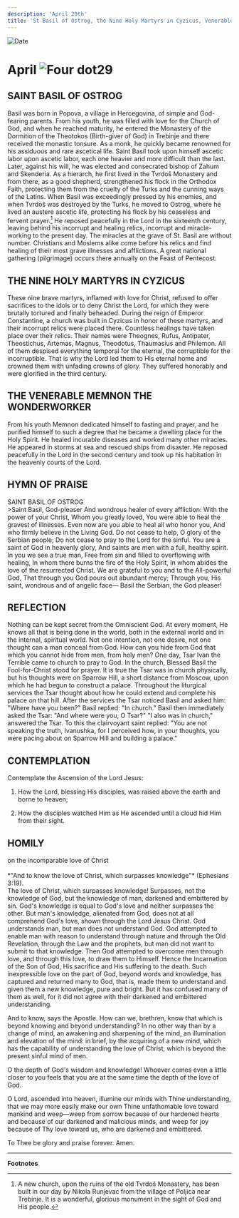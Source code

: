 ```yaml
---
description: 'April 29th'
title: 'St Basil of Ostrog, the Nine Holy Martyrs in Cyzicus, Venerable Memnon the Wonderworker'
---
```


<CustomPaginator />
<RunningHead />

<Image src="/title-imprint.png" height={68} width={50} alt="Date" className="title-imprint"/>

# <div id="date">April <Image className="four-dot" src="/four-dot.png" height={15} width={15} alt="Four dot" />29</div>

## SAINT BASIL OF OSTROG

Basil was born in Popova, a village in Hercegovina, of simple and God-fearing parents. From his youth, he was filled with love for the Church of God, and when he reached maturity, he entered the Monastery of the Dormition of the Theotokos (Birth-giver of God) in Trebinje and there received the monastic tonsure. As a monk, he quickly became renowned for his assiduous and rare ascetical life. Saint Basil took upon himself ascetic labor upon ascetic labor, each one heavier and more difficult than the last. Later, against his will, he was elected and consecrated bishop of Zahum and Skenderia. As a hierarch, he first lived in the Tvrdoš Monastery and from there, as a good shepherd, strengthened his flock in the Orthodox Faith, protecting them from the cruelty of the Turks and the cunning ways of the Latins. When Basil was exceedingly pressed by his enemies, and when Tvrdoš was destroyed by the Turks, he moved to Ostrog, where he lived an austere ascetic life, protecting his flock by his ceaseless and fervent prayer.[^1] He reposed peacefully in the Lord in the sixteenth century, leaving behind his incorrupt and healing relics, incorrupt and miracle-working to the present day. The miracles at the grave of St. Basil are without number. Christians and Moslems alike come before his relics and find healing of their most grave illnesses and afflictions. A great national gathering (pilgrimage) occurs there annually on the Feast of Pentecost.

## THE NINE HOLY MARTYRS IN CYZICUS

These nine brave martyrs, inflamed with love for Christ, refused to offer sacrifices to the idols or to deny Christ the Lord, for which they were brutally tortured and finally beheaded. During the reign of Emperor Constantine, a church was built in Cyzicus in honor of these martyrs, and their incorrupt relics were placed there. Countless healings have taken place over their relics. Their names were Theognes, Rufus, Antipater, Theostichus, Artemas, Magnus, Theodotus, Thaumasius and Philemon. All of them despised everything temporal for the eternal, the corruptible for the incorruptible. That is why the Lord led them to His eternal home and crowned them with unfading crowns of glory. They suffered honorably and were glorified in the third century.

## THE VENERABLE MEMNON THE WONDERWORKER

From his youth Memnon dedicated himself to fasting and prayer, and he purified himself to such a degree that he became a dwelling place for the Holy Spirit. He healed incurable diseases and worked many other miracles. He appeared in storms at sea and rescued ships from disaster. He reposed peacefully in the Lord in the second century and took up his habitation in the heavenly courts of the Lord.


## HYMN OF PRAISE
<div style={{textAlign:'center', color:'crimson', fontWeight:'bold'}}>
SAINT BASIL OF OSTROG
</div>
>Saint Basil, God-pleaser  
And wondrous healer of every affliction:  
With the power of your Christ,  
Whom you greatly loved,  
You were able to heal the gravest of illnesses.  
Even now are you able to heal all who honor you,  
And who firmly believe in the Living God.  
Do not cease to help, O glory of the Serbian people;  
Do not cease to pray to the Lord for the sinful.  
You are a saint of God in heavenly glory,  
And saints are men with a full, healthy spirit.  
In you we see a true man,  
Free from sin and filled to overflowing with healing,  
In whom there burns the fire of the Holy Spirit,  
In whom abides the love of the resurrected Christ.  
We are grateful to you and to the All-powerful God,  
That through you God pours out abundant mercy;  
Through you, His saint, wondrous and of angelic face—  
Basil the Serbian, the God pleaser!  


## REFLECTION

Nothing can be kept secret from the Omniscient God. At every moment, He knows all that is being done in the world, both in the external world and in the internal, spiritual world. Not one intention, not one desire, not one thought can a man conceal from God. How can you hide from God that which you cannot hide from men, from holy men? One day, Tsar Ivan the Terrible came to church to pray to God. In the church, Blessed Basil the Fool-for-Christ stood for prayer. It is true the Tsar was in church physically, but his thoughts were on Sparrow Hill, a short distance from Moscow, upon which he had begun to construct a palace. Throughout the liturgical services the Tsar thought about how he could extend and complete his palace on that hill. After the services the Tsar noticed Basil and asked him: "Where have you been?" Basil replied: "In church." Basil then immediately asked the Tsar: "And where were you, O Tsar?" "I also was in church," answered the Tsar. To this the clairvoyant saint replied: "You are not speaking the truth, Ivanushka, for I perceived how, in your thoughts, you were pacing about on Sparrow Hill and building a palace."


## CONTEMPLATION

Contemplate the Ascension of the Lord Jesus:

1. How the Lord, blessing His disciples, was raised above the earth and borne to heaven;

2. How the disciples watched Him as He ascended until a cloud hid Him from their sight.


## HOMILY
<div style={{textAlign:'center', color:'crimson', fontWeight:'bold'}}>
on the incomparable love of Christ
</div><br />
<div style={{textAlign:'right'}}>
*"And to know the love of Christ, which surpasses knowledge"* (Ephesians 3:19).
</div>
The love of Christ, which surpasses knowledge! Surpasses, not the knowledge of God, but the knowledge of man, darkened and embittered by sin. God's knowledge is equal to God's love and neither surpasses the other. But man's knowledge, alienated from God, does not at all comprehend God's love, shown through the Lord Jesus Christ. God understands man, but man does not understand God. God attempted to enable man with reason to understand through nature and through the Old Revelation, through the Law and the prophets, but man did not want to submit to that knowledge. Then God attempted to overcome men through love, and through this love, to draw them to Himself. Hence the Incarnation of the Son of God, His sacrifice and His suffering to the death. Such inexpressible love on the part of God, beyond words and knowledge, has captured and returned many to God, that is, made them to understand and given them a new knowledge, pure and bright. But it has confused many of them as well, for it did not agree with their darkened and embittered understanding.

And to know, says the Apostle. How can we, brethren, know that which is beyond knowing and beyond understanding? In no other way than by a change of mind, an awakening and sharpening of the mind, an illumination and elevation of the mind: in brief, by the acquiring of a new mind, which has the capability of understanding the love of Christ, which is beyond the present sinful mind of men.

O the depth of God's wisdom and knowledge! Whoever comes even a little closer to you feels that you are at the same time the depth of the love of God.

O Lord, ascended into heaven, illumine our minds with Thine understanding, that we may more easily make our own Thine unfathomable love toward mankind and weep—weep from sorrow because of our hardened hearts and because of our darkened and malicious minds, and weep for joy because of Thy love toward us, who are darkened and embittered.

To Thee be glory and praise forever. Amen.

---
**Footnotes**

[^1]: A new church, upon the ruins of the old Tvrdoš Monastery, has been built in our day by Nikola Runjevac from the village of Poljica near Trebinje. It is a wonderful, glorious monument in the sight of God and His people.
